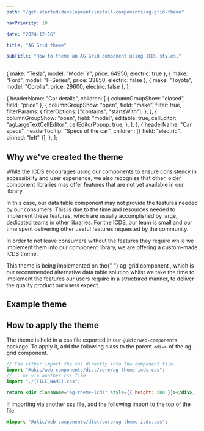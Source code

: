 ```yaml
---
path: "/get-started/development/install-components/ag-grid-theme"

navPriority: 10

date: "2024-12-16"

title: "AG Grid theme"

subTitle: "How to theme an AG Grid component using ICDS styles."
---
```



  { make: "Tesla", model: "Model Y", price: 64950, electric: true },
  { make: "Ford", model: "F-Series", price: 33850, electric: false },
  { make: "Toyota", model: "Corolla", price: 29600, electric: false },
];

  {
    headerName: "Car details",
    children: [
      { columnGroupShow: "closed", field: "price" },
      {
        columnGroupShow: "open",
        field: "make",
        filter: true,
        filterParams: {
          filterOptions: ["contains", "startsWith"],
        },
      },
      {
        columnGroupShow: "open",
        field: "model",
        editable: true,
        cellEditor: "agLargeTextCellEditor",
        cellEditorPopup: true,
      },
    ],
  },
  {
    headerName: "Car specs",
    headerTooltip: "Specs of the car",
    children: [{ field: "electric", pinned: "left" }],
  },
];

## Why we've created the theme

While the ICDS encourages using our components to ensure consistency in accessibility and user experience, we also recognise that other, older component libraries may offer features that are not yet available in our library.

In this case, our data table component may not provide the features needed by our consumers. This is due to the time and resources needed to implement these features, which are usually accomplished by large, dedicated teams in other libraries. For the ICDS, our team is small and our time spent delivering other useful features requested by the community.

In order to not leave consumers without the features they require while we implement them into our component library, we are offering a custom-made ICDS theme.

<p>
  This theme is being implemented on the{" "}
  <ic-link
    target="_blank"
    href="https://www.ag-grid.com/"
    rel="noreferrer noopener nofollow"
  >
    ag-grid component
  </ic-link>
  , which is our recommended alternative data table solution whilst we take the time
  to implement the features our users require in a structured manner, to deliver
  the quality product our users expect.
</p>

## Example theme

<ComponentPreview>
  <div className="ag-theme-icds" style={{ height: 500 }}>
    <AgGridReact
      rowData={rowData}
      columnDefs={colDefs}
      rowSelection={{ mode: "multiRow" }}
      pagination
    />
  </div>
</ComponentPreview>

## How to apply the theme

The theme is held in a css file exported in our `@ukic/web-components` package. To apply it, add the following class to the parent `<div>` of the ag-grid component.

```jsx
// Can either import the css directly into the component file...
import "@ukic/web-components/dist/core/ag-theme-icds.css";
// ...or via another css file
import "./{FILE_NAME}.css";

return <div className="ag-theme-icds" style={{ height: 500 }}></div>;
```

If importing via another css file, add the following import to the top of the file.

```css
@import "@ukic/web-components/dist/core/ag-theme-icds.css";
```
